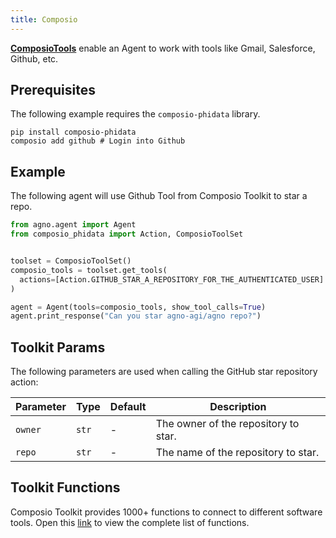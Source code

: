 ```yaml
---
title: Composio
---
```


[**ComposioTools**](https://docs.composio.dev/framework/phidata) enable an Agent to work with tools like Gmail, Salesforce, Github, etc.

## Prerequisites

The following example requires the `composio-phidata` library.

```shell
pip install composio-phidata
composio add github # Login into Github
```

## Example

The following agent will use Github Tool from Composio Toolkit to star a repo.

```python cookbook/agent_concepts/tools/composio_tools.py
from agno.agent import Agent
from composio_phidata import Action, ComposioToolSet


toolset = ComposioToolSet()
composio_tools = toolset.get_tools(
  actions=[Action.GITHUB_STAR_A_REPOSITORY_FOR_THE_AUTHENTICATED_USER]
)

agent = Agent(tools=composio_tools, show_tool_calls=True)
agent.print_response("Can you star agno-agi/agno repo?")
```

## Toolkit Params

The following parameters are used when calling the GitHub star repository action:

| Parameter | Type  | Default | Description                          |
| --------- | ----- | ------- | ------------------------------------ |
| `owner`   | `str` | -       | The owner of the repository to star. |
| `repo`    | `str` | -       | The name of the repository to star.  |

## Toolkit Functions

Composio Toolkit provides 1000+ functions to connect to different software tools.
Open this [link](https://composio.dev/tools) to view the complete list of functions.
